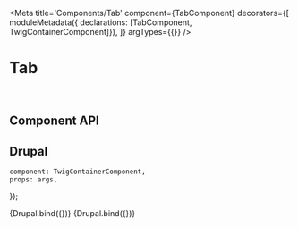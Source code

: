 


<Meta
    title='Components/Tab'
    component={TabComponent}
    decorators={[
        moduleMetadata({ declarations: [TabComponent, TwigContainerComponent]}),
    ]}
    argTypes={{}}
/>


# Tab

<br/>



## Component API

<ArgsTable of={TabComponent} />




## Drupal

    component: TwigContainerComponent,
    props: args,
});

<Canvas withSource='none'>
    <Story
        name='Drupal'
        height='300px'
        args={{
            elementPath     : 'components/tab/_doc/template.drupal',
            navItems        : [
                { label:'Channel selection',                href:'/channelSelection', class:'active' },
                { label:'Premium and speciality channels',  href:'/premiumChannels', class:'' },
                { label:'Remote control',                   href:'/remoteControl', class:'' },
                { label:'Home network',                     href:'/homeNetwork', class:'' }
            ]
        }}
    >
        {Drupal.bind({})}
    </Story>
</Canvas>

<Canvas withSource='none'>
    <Story
        name='Drupal - Single Tab'
        height='300px'
        args={{
            elementPath     : 'components/tab/_doc/template.drupal',
            navItems        : [
                { label:'Channel selection',                href:'/channelSelection', class:'active' },
            ]
        }}
    >
        {Drupal.bind({})}
    </Story>
</Canvas>
